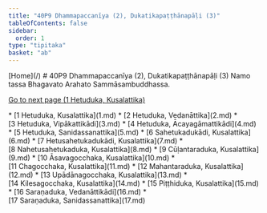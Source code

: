 ```yaml
---
title: "40P9 Dhammapaccanīya (2), Dukatikapaṭṭhānapāḷi (3)"
tableOfContents: false
sidebar:
  order: 1
type: "tipitaka"
basket: "ab"
---
```



<Paragraph type="center">
[Home](/)
</Paragraph>

<Paragraph type="center">
# 40P9 Dhammapaccanīya (2), Dukatikapaṭṭhānapāḷi (3)
</Paragraph>

<Paragraph number="1" type="center">
Namo tassa Bhagavato Arahato Sammāsambuddhassa.

[Go to next page (1 Hetuduka, Kusalattika)](1.md)



</Paragraph>

<TableOfContents>
* [1 Hetuduka, Kusalattika](1.md)
* [2 Hetuduka, Vedanāttika](2.md)
* [3 Hetuduka, Vipākattikādi](3.md)
* [4 Hetuduka, Ācayagāmattikādi](4.md)
* [5 Hetuduka, Sanidassanattika](5.md)
* [6 Sahetukadukādi, Kusalattika](6.md)
* [7 Hetusahetukadukādi, Kusalattika](7.md)
* [8 Nahetusahetukaduka, Kusalattika](8.md)
* [9 Cūḷantaraduka, Kusalattika](9.md)
* [10 Āsavagocchaka, Kusalattika](10.md)
* [11 Chagocchaka, Kusalattika](11.md)
* [12 Mahantaraduka, Kusalattika](12.md)
* [13 Upādānagocchaka, Kusalattika](13.md)
* [14 Kilesagocchaka, Kusalattika](14.md)
* [15 Piṭṭhiduka, Kusalattika](15.md)
* [16 Saraṇaduka, Vedanāttikādi](16.md)
* [17 Saraṇaduka, Sanidassanattika](17.md)
</TableOfContents>
